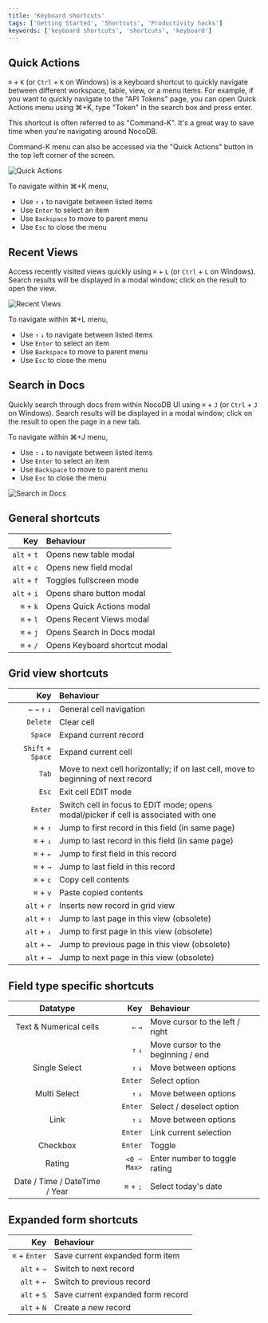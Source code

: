 ```yaml
---
title: 'Keyboard shortcuts'
tags: ['Getting Started', 'Shortcuts', 'Productivity hacks']
keywords: ['keyboard shortcuts', 'shortcuts', 'keyboard']
---
```


## Quick Actions

`⌘` + `K` (or `Ctrl` + `K` on Windows) is a keyboard shortcut to quickly navigate between different workspace, table, view, or a menu items. For example, if you want to quickly navigate to the "API Tokens" page, you can open Quick Actions menu using ⌘+K, type "Token" in the search box and press enter.

This shortcut is often referred to as "Command-K". It's a great way to save time when you're navigating around NocoDB.

Command-K menu can also be accessed via the "Quick Actions" button in the top left corner of the screen.
  
![Quick Actions](/img/v2/cmd-k.png)

To navigate within ⌘+K menu, 
- Use `↑` `↓` to navigate between listed items
- Use `Enter` to select an item
- Use `Backspace` to move to parent menu
- Use `Esc` to close the menu

## Recent Views

Access recently visited views quickly using `⌘` + `L` (or `Ctrl` + `L` on Windows). Search results will be displayed in a modal window; click on the result to open the view. 

![Recent Views](/img/v2/cmd-l.png)

To navigate within ⌘+L menu,
- Use `↑` `↓` to navigate between listed items
- Use `Enter` to select an item
- Use `Backspace` to move to parent menu
- Use `Esc` to close the menu


## Search in Docs

Quickly search through docs from within NocoDB UI using `⌘` + `J` (or `Ctrl` + `J` on Windows). Search results will be displayed in a modal window; click on the result to open the page in a new tab.

To navigate within ⌘+J menu,
- Use `↑` `↓` to navigate between listed items
- Use `Enter` to select an item
- Use `Backspace` to move to parent menu
- Use `Esc` to close the menu

![Search in Docs](/img/v2/cmd-j.png)


## General shortcuts
|         Key | Behaviour                       |
|------------:|:--------------------------------|
| `alt` + `t` | Opens new table modal           |
| `alt` + `c` | Opens new field modal           |
| `alt` + `f` | Toggles fullscreen mode         |
| `alt` + `i` | Opens share button modal        |
|   `⌘` + `k` | Opens Quick Actions modal       |
|   `⌘` + `l` | Opens Recent Views modal        |
|   `⌘` + `j` | Opens Search in Docs modal      |
|   `⌘` + `/` | Opens Keyboard shortcut modal   |


## Grid view shortcuts
|               Key | Behaviour                                                                            |
|------------------:|:-------------------------------------------------------------------------------------|
|   `←` `→` `↑` `↓` | General cell navigation                                                              |
|          `Delete` | Clear cell                                                                           |
|           `Space` | Expand current record                                                                |
| `Shift` + `Space` | Expand current cell                                                                  |
|             `Tab` | Move to next cell horizontally; if on last cell, move to beginning of next record    |
|             `Esc` | Exit cell EDIT mode                                                                  |
|           `Enter` | Switch cell in focus to EDIT mode; opens modal/picker if cell is associated with one |
|         `⌘` + `↑` | Jump to first record in this field (in same page)                                    |
|         `⌘` + `↓` | Jump to last record in this field (in same page)                                     |
|         `⌘` + `←` | Jump to first field in this record                                                   |
|         `⌘` + `→` | Jump to last field in this record                                                    |
|         `⌘` + `c` | Copy cell contents                                                                   |
|         `⌘` + `v` | Paste copied contents                                                                |
|       `alt` + `r` | Inserts new record in grid view                                                      |
|       `alt` + `↑` | Jump to last page in this view (obsolete)                                            |
|       `alt` + `↓` | Jump to first page in this view (obsolete)                                           |
|       `alt` + `←` | Jump to previous page in this view (obsolete)                                        |
|       `alt` + `→` | Jump to next page in this view (obsolete)                                            |


## Field type specific shortcuts
|           Datatype            |         Key | Behaviour                          |
|:-----------------------------:|------------:|:-----------------------------------|
|    Text & Numerical cells     |     `←` `→` | Move cursor to the left / right    |
|                               |     `↑` `↓` | Move cursor to the beginning / end |
|         Single Select         |     `↑` `↓` | Move between options               |
|                               |     `Enter` | Select option                      |
|         Multi Select          |     `↑` `↓` | Move between options               |
|                               |     `Enter` | Select / deselect option           |
|             Link              |     `↑` `↓` | Move between options               |
|                               |     `Enter` | Link current selection             |
|           Checkbox            |     `Enter` | Toggle                             |
|            Rating             | `<0 ~ Max>` | Enter number to toggle rating      |
| Date / Time / DateTime / Year |   `⌘` + `;` | Select today's date                |


## Expanded form shortcuts
|           Key | Behaviour                         |
|--------------:|:----------------------------------|
| `⌘` + `Enter` | Save current expanded form item   |
|   `alt` + `→` | Switch to next record             |
|   `alt` + `←` | Switch to previous record         |
|   `alt` + `S` | Save current expanded form record |
|   `alt` + `N` | Create a new record               |
